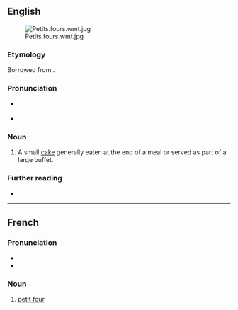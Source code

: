 ==English==
[[File:Petits.fours.wmt.jpg|thumb]]

===Etymology===
Borrowed from {{bor|en|fr|petit four|lit=small oven}}.

===Pronunciation===
* {{a|UK}} {{IPA|en|/ˈpɛti ˈfɔɹ/}}
* {{a|US}} {{IPA|en|/ˈpɛti ˈfɔɹ/}}

===Noun===
{{en-noun|petits fours|s|head=petit four}}

# A small [[cake]] generally eaten at the end of a meal or served as part of a large buffet.

===Further reading===
* {{pedia}}

{{topic|en|Cakes and pastries}}

----

==French==

===Pronunciation===
* {{fr-IPA}}
* {{audio|fr|LL-Q150 (fra)-Mecanautes-petit four.wav|Audio}}

===Noun===
{{fr-noun|m|petits fours}}

# [[#English|petit four]]

{{C|fr|Cakes and pastries}}